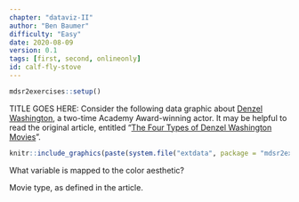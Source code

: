 ```yaml
---
chapter: "dataviz-II"
author: "Ben Baumer"
difficulty: "Easy"
date: 2020-08-09 
version: 0.1
tags: [first, second, onlineonly]
id: calf-fly-stove
---
```


```r
mdsr2exercises::setup()
```

TITLE GOES HERE: Consider the following data graphic about [Denzel Washington](https://en.wikipedia.org/wiki/Denzel_Washington), a two-time Academy Award-winning actor. It may be helpful to read the original article, entitled "[The Four Types of Denzel Washington Movies](https://fivethirtyeight.com/features/the-four-types-of-denzel-washington-movies/)".

```r
knitr::include_graphics(paste(system.file("extdata", package = "mdsr2exercises"), "/hickey-denzel-1.png", sep = ""))
```

What variable is mapped to the color aesthetic? 

<!--answer-start-->
Movie type, as defined in the article.
<!--answer-end-->

